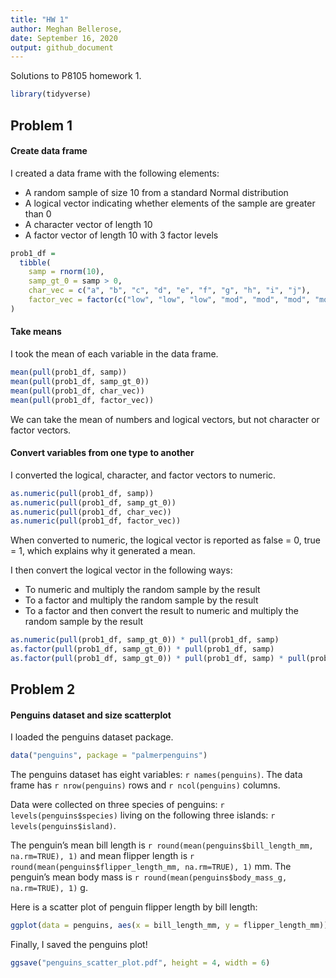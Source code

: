 ```yaml
---
title: "HW 1"
author: Meghan Bellerose,
date: September 16, 2020
output: github_document
---
```


Solutions to P8105 homework 1.

```r
library(tidyverse)

```


## Problem 1

#### Create data frame

I created a data frame with the following elements: 

* A random sample of size 10 from a standard Normal distribution
* A logical vector indicating whether elements of the sample are greater than 0
* A character vector of length 10
* A factor vector of length 10 with 3 factor levels

```r
prob1_df = 
  tibble(
    samp = rnorm(10),
    samp_gt_0 = samp > 0,
    char_vec = c("a", "b", "c", "d", "e", "f", "g", "h", "i", "j"),
    factor_vec = factor(c("low", "low", "low", "mod", "mod", "mod", "mod", "high", "high", "high"))
)

```

#### Take means

I took the mean of each variable in the data frame.

```r
mean(pull(prob1_df, samp))
mean(pull(prob1_df, samp_gt_0))
mean(pull(prob1_df, char_vec))
mean(pull(prob1_df, factor_vec))
```

We can take the mean of numbers and logical vectors, but not character or factor vectors.

#### Convert variables from one type to another

I converted the logical, character, and factor vectors to numeric.

```r
as.numeric(pull(prob1_df, samp))
as.numeric(pull(prob1_df, samp_gt_0))
as.numeric(pull(prob1_df, char_vec))
as.numeric(pull(prob1_df, factor_vec))
```

When converted to numeric, the logical vector is reported as false = 0, true = 1, which explains why it generated a mean.

I then convert the logical vector in the following ways:

* To numeric and multiply the random sample by the result
* To a factor and multiply the random sample by the result
* To a factor and then convert the result to numeric and multiply the random sample by the result

```r
as.numeric(pull(prob1_df, samp_gt_0)) * pull(prob1_df, samp)
as.factor(pull(prob1_df, samp_gt_0)) * pull(prob1_df, samp)
as.factor(pull(prob1_df, samp_gt_0)) * pull(prob1_df, samp) * pull(prob1_df, samp)
```

## Problem 2

#### Penguins dataset and size scatterplot

I loaded the penguins dataset package.

```r
data("penguins", package = "palmerpenguins")
```

The penguins dataset has eight variables: `r names(penguins)`. The data frame has `r nrow(penguins)` rows and `r ncol(penguins)` columns.

Data were collected on three species of penguins: `r levels(penguins$species)` living on the following three islands: `r levels(penguins$island)`. 

The penguin's mean bill length is `r round(mean(penguins$bill_length_mm, na.rm=TRUE), 1)` and mean flipper length is `r round(mean(penguins$flipper_length_mm, na.rm=TRUE), 1)` mm. The penguin's mean body mass is `r round(mean(penguins$body_mass_g, na.rm=TRUE), 1)` g.



Here is a scatter plot of penguin flipper length by bill length: 

```r
ggplot(data = penguins, aes(x = bill_length_mm, y = flipper_length_mm)) + geom_point(aes(color = species)) + labs(title = "Penguin bill and flipper length by species", x = "Bill length (mm)", y = "Flipper length (mm)", color = "Penguin species") 
```

Finally, I saved the penguins plot!

```r
ggsave("penguins_scatter_plot.pdf", height = 4, width = 6)
```
